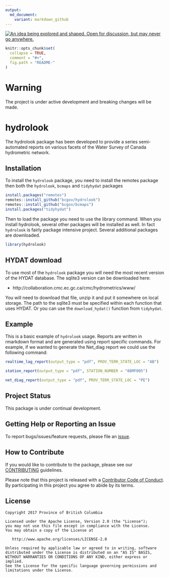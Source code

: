 ```yaml
---
output:
  md_document:
    variant: markdown_github
---
```


<div id="devex-badge"><a rel="Inspiration" href="https://github.com/BCDevExchange/docs/blob/master/discussion/projectstates.md"><img alt="An idea being explored and shaped. Open for discussion, but may never go anywhere." style="border-width:0" src="https://assets.bcdevexchange.org/images/badges/inspiration.svg" title="An idea being explored and shaped. Open for discussion, but may never go anywhere." /></a></div>


<!-- README.md is generated from README.Rmd. Please edit that file -->

```r
knitr::opts_chunk$set(
  collapse = TRUE,
  comment = "#>",
  fig.path = "README-"
)
```
# Warning
The project is under active development and breaking changes will be made.

# hydrolook
The hydrolook package has been developed to provide a series semi-automated reports on various facets of the Water Survey of Canada hydrometric network. 


## Installation
To install the `hydrolook` package, you need to install the remotes package then both the `hydrolook`, `bcmaps` and `tidyhydat` packages
```r
install.packages("remotes")
remotes::install_github("bcgov/hydrolook")
remotes::install_github("bcgov/bcmaps")
install.packages("tidyhydat")
```
Then to load the package you need to use the library command. When you install hydrolook, several other packages will be installed as well. In fact `hydrolook` is fairly package intensive project. Several additional packages are downloaded.
```r
library(hydrolook)
```

## HYDAT download
To use most of the `hydrolook` package you will need the most recent version of the HYDAT database. The sqlite3 version can be downloaded here:

- http://collaboration.cmc.ec.gc.ca/cmc/hydrometrics/www/

You will need to download that file, unzip it and put it somewhere on local storage. The path to the sqlite3 must be specified within each function that uses HYDAT. Or you can use the `download_hydat()` function from `tidyhydat`. 

## Example

This is a basic example of `hydrolook` usage. Reports are written in rmarkdown format and are generated using report specific commands. For example, if we wanted to generate the Net_diag report we could use the following command:
```r
realtime_lag_report(output_type = "pdf", PROV_TERR_STATE_LOC = "AB")

station_report(output_type = "pdf", STATION_NUMBER = "08MF005")

net_diag_report(output_type = "pdf", PROV_TERR_STATE_LOC = "PE")
```

## Project Status

This package is under continual development.

## Getting Help or Reporting an Issue

To report bugs/issues/feature requests, please file an [issue](https://github.com/bcgov/hydrolook/issues/).

## How to Contribute

If you would like to contribute to the package, please see our 
[CONTRIBUTING](CONTRIBUTING.md) guidelines.

Please note that this project is released with a [Contributor Code of Conduct](CODE_OF_CONDUCT.md). By participating in this project you agree to abide by its terms.

## License

    Copyright 2017 Province of British Columbia

    Licensed under the Apache License, Version 2.0 (the "License");
    you may not use this file except in compliance with the License.
    You may obtain a copy of the License at 

       http://www.apache.org/licenses/LICENSE-2.0

    Unless required by applicable law or agreed to in writing, software
    distributed under the License is distributed on an "AS IS" BASIS,
    WITHOUT WARRANTIES OR CONDITIONS OF ANY KIND, either express or implied.
    See the License for the specific language governing permissions and
    limitations under the License.
